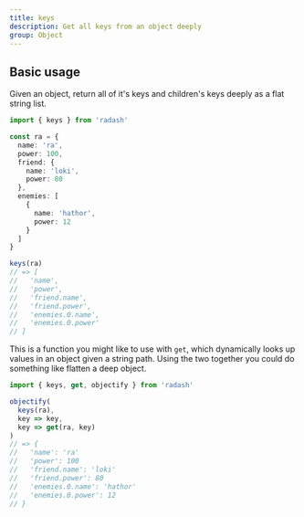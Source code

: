 ```yaml
---
title: keys
description: Get all keys from an object deeply
group: Object
---
```


## Basic usage

Given an object, return all of it's keys and children's keys deeply as a flat string list.

```ts
import { keys } from 'radash'

const ra = {
  name: 'ra',
  power: 100,
  friend: {
    name: 'loki',
    power: 80
  },
  enemies: [
    {
      name: 'hathor',
      power: 12
    }
  ]
}

keys(ra)
// => [
//   'name',
//   'power',
//   'friend.name',
//   'friend.power',
//   'enemies.0.name',
//   'enemies.0.power'
// ]
```

This is a function you might like to use with `get`, which dynamically looks up values in an object given a string path. Using the two together you could do something like flatten a deep object.

```ts
import { keys, get, objectify } from 'radash'

objectify(
  keys(ra),
  key => key,
  key => get(ra, key)
)
// => {
//   'name': 'ra'
//   'power': 100
//   'friend.name': 'loki'
//   'friend.power': 80
//   'enemies.0.name': 'hathor'
//   'enemies.0.power': 12
// }
```
